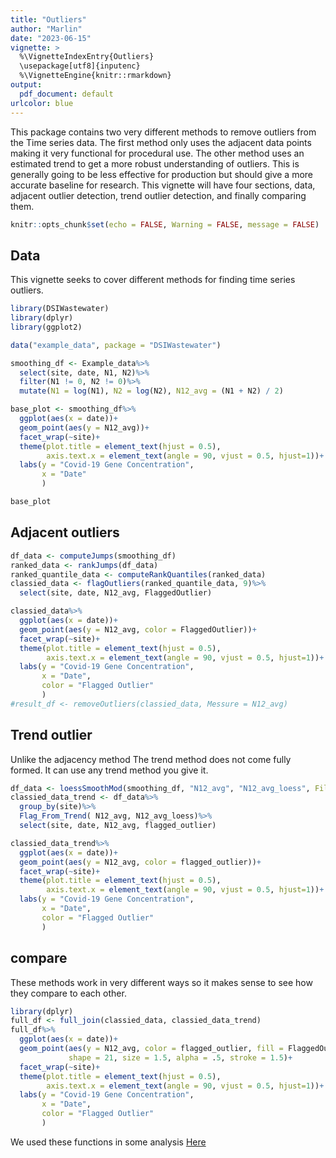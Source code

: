 ```yaml
---
title: "Outliers"
author: "Marlin"
date: "2023-06-15"
vignette: >
  %\VignetteIndexEntry{Outliers}
  \usepackage[utf8]{inputenc}
  %\VignetteEngine{knitr::rmarkdown}
output:
  pdf_document: default
urlcolor: blue
---
```

This package contains two very different methods to remove outliers from the Time series data. The first method only uses the adjacent data points making it very functional for procedural use. The other method uses an estimated trend to get a more robust understanding of outliers. This is generally going to be less effective for production but should give a more accurate baseline for research. This vignette will have four sections, data, adjacent outlier detection, trend outlier detection, and finally comparing them.

```r
knitr::opts_chunk$set(echo = FALSE, Warning = FALSE, message = FALSE)
```

## Data

This vignette seeks to cover different methods for finding time series outliers.

```r
library(DSIWastewater)
library(dplyr)
library(ggplot2)

data("example_data", package = "DSIWastewater")

smoothing_df <- Example_data%>%
  select(site, date, N1, N2)%>%
  filter(N1 != 0, N2 != 0)%>%
  mutate(N1 = log(N1), N2 = log(N2), N12_avg = (N1 + N2) / 2)

base_plot <- smoothing_df%>%
  ggplot(aes(x = date))+
  geom_point(aes(y = N12_avg))+
  facet_wrap(~site)+
  theme(plot.title = element_text(hjust = 0.5),
        axis.text.x = element_text(angle = 90, vjust = 0.5, hjust=1))+
  labs(y = "Covid-19 Gene Concentration",
       x = "Date"
       )

base_plot
```

## Adjacent outliers

```r
df_data <- computeJumps(smoothing_df)
ranked_data <- rankJumps(df_data)
ranked_quantile_data <- computeRankQuantiles(ranked_data)
classied_data <- flagOutliers(ranked_quantile_data, 9)%>%
  select(site, date, N12_avg, FlaggedOutlier)

classied_data%>%
  ggplot(aes(x = date))+
  geom_point(aes(y = N12_avg, color = FlaggedOutlier))+
  facet_wrap(~site)+
  theme(plot.title = element_text(hjust = 0.5),
        axis.text.x = element_text(angle = 90, vjust = 0.5, hjust=1))+
  labs(y = "Covid-19 Gene Concentration",
       x = "Date",
       color = "Flagged Outlier"
       )
#result_df <- removeOutliers(classied_data, Messure = N12_avg)
```

## Trend outlier

Unlike the adjacency method The trend method does not come fully formed. It can use any trend method you give it.

```r
df_data <- loessSmoothMod(smoothing_df, "N12_avg", "N12_avg_loess", Filter = NULL)
classied_data_trend <- df_data%>%
  group_by(site)%>%
  Flag_From_Trend( N12_avg, N12_avg_loess)%>%
  select(site, date, N12_avg, flagged_outlier)

classied_data_trend%>%
  ggplot(aes(x = date))+
  geom_point(aes(y = N12_avg, color = flagged_outlier))+
  facet_wrap(~site)+
  theme(plot.title = element_text(hjust = 0.5),
        axis.text.x = element_text(angle = 90, vjust = 0.5, hjust=1))+
  labs(y = "Covid-19 Gene Concentration",
       x = "Date",
       color = "Flagged Outlier"
       )
```

## compare
These methods work in very different ways so it makes sense to see how they compare to each other.
```r
library(dplyr)
full_df <- full_join(classied_data, classied_data_trend)
full_df%>%
  ggplot(aes(x = date))+
  geom_point(aes(y = N12_avg, color = flagged_outlier, fill = FlaggedOutlier), 
             shape = 21, size = 1.5, alpha = .5, stroke = 1.5)+
  facet_wrap(~site)+
  theme(plot.title = element_text(hjust = 0.5),
        axis.text.x = element_text(angle = 90, vjust = 0.5, hjust=1))+
  labs(y = "Covid-19 Gene Concentration",
       x = "Date",
       color = "Flagged Outlier"
       )
```

We used these functions in some analysis [Here](https://github.com/AFIDSI/Covid19-Wastewater-Analysis/tree/main/results/CoVariants)